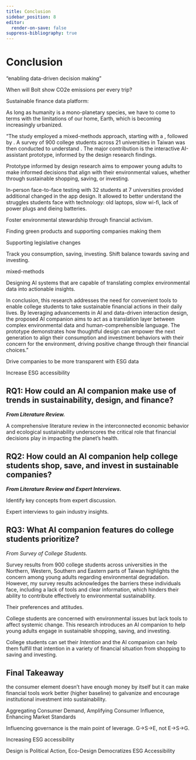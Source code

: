 ```yaml
---
title: Conclusion
sidebar_position: 8
editor:
  render-on-save: false
suppress-bibliography: true
---
```





# Conclusion

“enabling data-driven decision making”

When will Bolt show CO2e emissions per every trip?

Sustainable finance data platform:

As long as humanity is a mono-planetary species, we have to come to
terms with the limitations of our home, Earth, which is becoming
increasingly urbanized.

“The study employed a mixed-methods approach, starting with a , followed
by . A survey of 900 college students across 21 universities in Taiwan
was then conducted to understand . The major contribution is the
interactive AI-assistant prototype, informed by the design research
findings.

Prototype informed by design research aims to empower young adults to
make informed decisions that align with their environmental values,
whether through sustainable shopping, saving, or investing.

In-person face-to-face testing with 32 students at 7 universities
provided additional changed in the app design. It allowed to better
understand the struggles students face with technology: old laptops,
slow wi-fi, lack of power plugs and dieing batteries.

Foster environmental stewardship through financial activism.

Finding green products and supporting companies making them

Supporting legislative changes

Track you consumption, saving, investing. Shift balance towards saving
and investing.

mixed-methods

Designing AI systems that are capable of translating complex
environmental data into actionable insights.

In conclusion, this research addresses the need for convenient tools to
enable college students to take sustainable financial actions in their
daily lives. By leveraging advancements in AI and data-driven
interaction design, the proposed AI companion aims to act as a
translation layer between complex environmental data and
human-comprehensible language. The prototype demonstrates how thoughtful
design can empower the next generation to align their consumption and
investment behaviors with their concern for the environment, driving
positive change through their financial choices.”

Drive companies to be more transparent with ESG data

Increase ESG accessibility

## RQ1: How could an AI companion make use of trends in sustainability, design, and finance?

***From Literature Review.***

A comprehensive literature review in the interconnected economic
behavior and ecological sustainability underscores the critical role
that financial decisions play in impacting the planet’s health.

## RQ2: How could an AI companion help college students shop, save, and invest in sustainable companies?

***From Literature Review and Expert Interviews.***

Identify key concepts from expert discussion.

Expert interviews to gain industry insights.

## RQ3: What AI companion features do college students prioritize?

*From Survey of College Students.*

Survey results from 900 college students across universities in the
Northern, Western, Southern and Eastern parts of Taiwan highlights the
concern among young adults regarding environmental degradation. However,
my survey results acknowledges the barriers these individuals face,
including a lack of tools and clear information, which hinders their
ability to contribute effectively to environmental sustainability.

Their preferences and attitudes.

College students are concerned with environmental issues but lack tools
to affect systemic change. This research introduces an AI companion to
help young adults engage in sustainable shopping, saving, and investing.

College students can set their *Intention* and the AI companion can help
them fulfill that intention in a variety of financial situation from
shopping to saving and investing.

## Final Takeaway

the consumer element doesn’t have enough money by itself but it can make
financial tools work better (higher baseline) to galvanize and encourage
institutional investment into sustainability.

Aggregating Consumer Demand, Amplifying Consumer Influence, Enhancing
Market Standards

Influencing governance is the main point of leverage. G-\>S-\>E, not
E-\>S-\>G.

Increasing ESG accessibility

Design is Political Action, Eco-Design Democratizes ESG Accessibility
